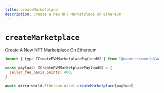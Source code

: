 ```yaml
---
title: createMarketplace
description: Create a new NFT Marketplace on Ethereum
---
```


# `createMarketplace`

Create A New NFT Marketplace On Ethereum

```js
import { type ICreateEVMMarketplacePayloadV2 } from "@usemirrorworld/web3.js"

const payload: ICreateEVMMarketplacePayloadV2 = {
  seller_fee_basis_points: 400,
}

await mirrorworld.Ethereum.Asset.createMarketplace(payload)
```
